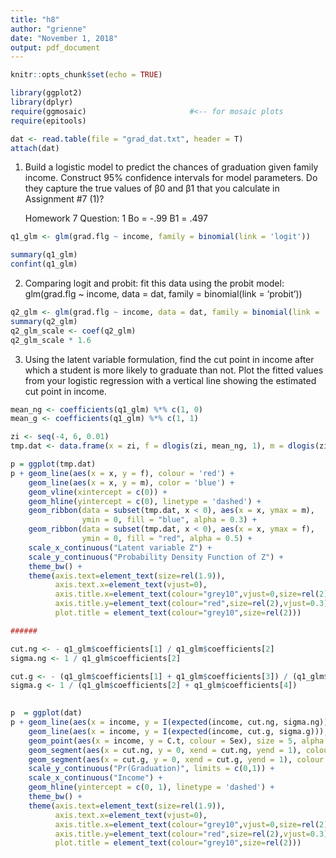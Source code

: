 ```yaml
---
title: "h8"
author: "grienne"
date: "November 1, 2018"
output: pdf_document
---
```


```r
knitr::opts_chunk$set(echo = TRUE)
```

```r

library(ggplot2)
library(dplyr)
require(ggmosaic)                       #<-- for mosaic plots
require(epitools) 

dat <- read.table(file = "grad_dat.txt", header = T)
attach(dat)

```


1. Build a logistic model to predict the chances of graduation given family income.
Construct 95% confidence intervals for model parameters. Do they capture the true
values of β0 and β1 that you calculate in Assignment #7 (1)?

      Homework 7 Question: 1
          Bo = -.99
          B1 = .497

```r

q1_glm <- glm(grad.flg ~ income, family = binomial(link = 'logit'))

summary(q1_glm)
confint(q1_glm)


```


2. Comparing logit and probit: fit this data using the probit model:
glm(grad.flg ~ income, data = dat, family = binomial(link = 'probit'))


```r

q2_glm <- glm(grad.flg ~ income, data = dat, family = binomial(link = 'probit'))
summary(q2_glm)
q2_glm_scale <- coef(q2_glm)
q2_glm_scale * 1.6

```

3. Using the latent variable formulation, find the cut point in income after which a
student is more likely to graduate than not. Plot the fitted values from your logistic
regression with a vertical line showing the estimated cut point in income.


```r
mean_ng <- coefficients(q1_glm) %*% c(1, 0)
mean_g <- coefficients(q1_glm) %*% c(1, 1)

zi <- seq(-4, 6, 0.01)
tmp.dat <- data.frame(x = zi, f = dlogis(zi, mean_ng, 1), m = dlogis(zi, mean_g, 1))

p = ggplot(tmp.dat)
p + geom_line(aes(x = x, y = f), colour = 'red') +
    geom_line(aes(x = x, y = m), color = 'blue') +
    geom_vline(xintercept = c(0)) +
    geom_hline(yintercept = c(0), linetype = 'dashed') +
    geom_ribbon(data = subset(tmp.dat, x < 0), aes(x = x, ymax = m),
                ymin = 0, fill = "blue", alpha = 0.3) +
    geom_ribbon(data = subset(tmp.dat, x < 0), aes(x = x, ymax = f),
                ymin = 0, fill = "red", alpha = 0.5) +
    scale_x_continuous("Latent variable Z") +
    scale_y_continuous("Probability Density Function of Z") +
    theme_bw() +
    theme(axis.text=element_text(size=rel(1.9)),
          axis.text.x=element_text(vjust=0),
          axis.title.x=element_text(colour="grey10",vjust=0,size=rel(2)),
          axis.title.y=element_text(colour="red",size=rel(2),vjust=0.3),
          plot.title = element_text(colour="grey10",size=rel(2)))

######

cut.ng <- - q1_glm$coefficients[1] / q1_glm$coefficients[2]
sigma.ng <- 1 / q1_glm$coefficients[2]

cut.g <- - (q1_glm$coefficients[1] + q1_glm$coefficients[3]) / (q1_glm$coefficients[2] + q1_glm$coefficients[4])
sigma.g <- 1 / (q1_glm$coefficients[2] + q1_glm$coefficients[4])

    
p  = ggplot(dat)
p + geom_line(aes(x = income, y = I(expected(income, cut.ng, sigma.ng))), colour = 'red')+
    geom_line(aes(x = income, y = I(expected(income, cut.g, sigma.g))), colour = 'blue')+
    geom_point(aes(x = income, y = C.t, colour = Sex), size = 5, alpha = 0.1) +
    geom_segment(aes(x = cut.ng, y = 0, xend = cut.ng, yend = 1), colour = 'red') +
    geom_segment(aes(x = cut.g, y = 0, xend = cut.g, yend = 1), colour = 'blue') +
    scale_y_continuous("Pr(Graduation)", limits = c(0,1)) +
    scale_x_continuous("Income") +
    geom_hline(yintercept = c(0, 1), linetype = 'dashed') +
    theme_bw() +
    theme(axis.text=element_text(size=rel(1.9)),
          axis.text.x=element_text(vjust=0),
          axis.title.x=element_text(colour="grey10",vjust=0,size=rel(2)),
          axis.title.y=element_text(colour="red",size=rel(2),vjust=0.3),
          plot.title = element_text(colour="grey10",size=rel(2)))





```

